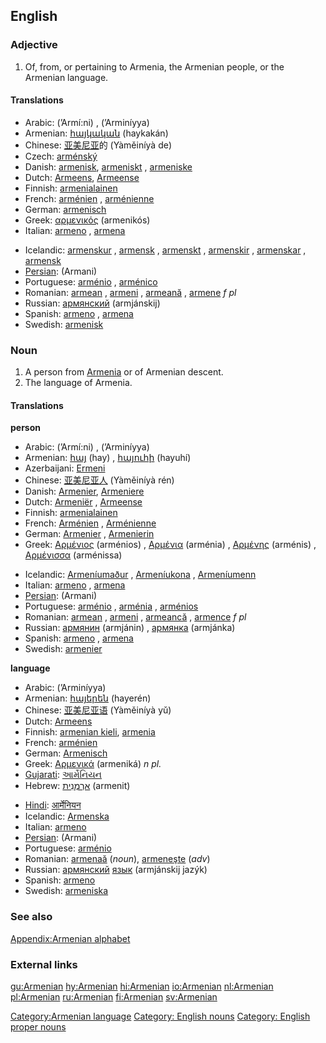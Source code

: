 {{interwiktionary|code=hy}}
==English==
{{wikipediamul|Armenia|Armenian}}

===Adjective===
{{en-adj}}

# Of, from, or pertaining to Armenia, the Armenian people, or the Armenian language.

====Translations====
{{top}}
*Arabic: {{ARchar|[[ارميني]]}} (’Armí:ni) {{m}}, {{ARchar|[[ارمينية]]}} (’Arminíyya) {{f}}
*Armenian: [[հայկական]] (haykakán)
*Chinese: [[亚美尼亚]]的 (Yàměiníyà de)
* Czech: [[arménský]]
*Danish: [[armenisk]], [[armeniskt]] {{n}}, [[armeniske]] {{p}}
*Dutch: [[Armeens]], [[Armeense]]
*Finnish: [[armenialainen]]
*French: [[arménien]] {{m}}, [[arménienne]] {{f}}
*German: [[armenisch]]
*Greek: [[αρμενικός]] (armenikós)
*Italian: [[armeno]] {{m}}, [[armena]] {{f}}
{{mid}}
*Icelandic: [[armenskur]] {{m}}, [[armensk]] {{f}}, [[armenskt]] {{n}}, [[armenskir]] {{m}} {{p}}, [[armenskar]] {{f}} {{p}}, [[armensk]] {{n}} {{p}}
*[[Persian]]: {{FAchar|[[ارمنی]]}} (Armani)
*Portuguese: [[arménio]] {{m}}, [[arménico]] {{m}}
*Romanian: [[armean]] {{m}}, [[armeni]] {{p}}, [[armeană]] {{f}}, [[armene]] ''f pl''
*Russian: [[армянский]] (armjánskij)
*Spanish: [[armeno]] {{m}}, [[armena]] {{f}}
*Swedish: [[armenisk]]
{{bottom}}

===Noun===
{{en-noun}}

#A person from [[Armenia]] or of Armenian descent.
#The language of Armenia.

====Translations====
'''person'''
{{top}}
*Arabic: {{ARchar|[[ارميني]]}} (’Armí:ni) {{m}}, {{ARchar|[[ارمينية]]}} (’Arminíyya) {{f}}
*Armenian: [[հայ]] (hay) {{m}}, [[հայուհի]] (hayuhí) {{f}}
*Azerbaijani: [[Ermeni]]
*Chinese: [[亚美尼亚人]] (Yàměiníyà rén)
*Danish: [[Armenier]], [[Armeniere]] {{p}}
*Dutch: [[Armeniër]] {{m}}, [[Armeense]] {{f}}
*Finnish: [[armenialainen]]
*French: [[Arménien]] {{m}}, [[Arménienne]] {{f}}
*German: [[Armenier]] {{m}}, [[Armenierin]] {{f}}
*Greek: [[Αρμένιος]] (arménios) {{m}}, [[Αρμένια]] (arménia) {{f}}, [[Αρμένης]] (arménis) {{m}}, [[Αρμένισσα]] (arménissa) {{f}}
{{mid}}
*Icelandic: [[Armeníumaður]] {{m}}, [[Armeníukona]] {{f}}, [[Armeníumenn]] {{p}}
*Italian: [[armeno]] {{m}}, [[armena]] {{f}}
*[[Persian]]: {{FAchar|[[ارمنی]]}} (Armani)
*Portuguese: [[arménio]] {{m}}, [[arménia]] {{f}}, [[arménios]] {{p}}
*Romanian: [[armean]] {{m}}, [[armeni]] {{p}}, [[armeancă]] {{f}}, [[armence]] ''f pl''
*Russian: [[армянин]] (armjánin) {{m}}, [[армянка]] (armjánka) {{f}}
*Spanish: [[armeno]] {{m}}, [[armena]] {{f}}
*Swedish: [[armenier]]
{{bottom}}

'''language'''
{{top}}
*Arabic: {{ARchar|[[ارمينية]]}} (’Arminíyya) {{f}}
*Armenian: [[հայերեն]] (hayerén)
*Chinese: [[亚美尼亚语]] (Yàměiníyà yǔ)
*Dutch: [[Armeens]] {{n}}
*Finnish: [[armenian kieli]], [[armenia]]
*French: [[arménien]] {{m}}
*German: [[Armenisch]]
*Greek: [[Αρμενικά]] (armeniká) ''n pl.''
*[[Gujarati]]: [[આર્મેનિયન]]
*Hebrew: [[ארמנית|אַרְמֶנִית]] (armenit)
{{mid}}
*[[Hindi]]: [[आर्मेनियन]]
*Icelandic: [[Armenska]]
*Italian: [[armeno]] {{m}}
*[[Persian]]: {{FAchar|[[ارمنی]]}} (Armani)
*Portuguese: [[arménio]] {{m}}
*Romanian: [[armenaă]] {{f}} (''noun''), [[armeneşte]] (''adv'')
*Russian: [[армянский]] [[язык]] (armjánskij jazýk) {{m}}
*Spanish: [[armeno]] {{m}}
*Swedish: [[armeniska]]
{{bottom}}

===See also===
[[Appendix:Armenian alphabet]]

===External links===
{{ethnologue|code=hye}}

[[Category:Armenian language]]
[[Category: English nouns]]
[[Category: English proper nouns]]

[[gu:Armenian]]
[[hy:Armenian]]
[[hi:Armenian]]
[[io:Armenian]]
[[nl:Armenian]]
[[pl:Armenian]]
[[ru:Armenian]]
[[fi:Armenian]]
[[sv:Armenian]]